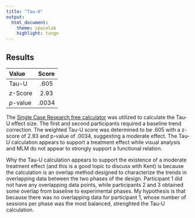 ```yaml
---
title: "Tau-U"
output:
  html_document:
    theme: spacelab
    highlight: tango
---
```


## Results 

| **Value** | **Score** |
| :-------- | :-------: |
| Tau-U     | .605      |
| *z*-Score | 2.93      |
| *p*-value | .0034     | 

The [Single Case Research free calculator](http://www.singlecaseresearch.org/) was utilized to calculate the Tau-U effect size. The first and second participants required a baseline trend correction. The weighted Tau-U score was determined to be .605 with a z-score of 2.93 and p-value of .0034, suggesting a moderate effect. The Tau-U calculation appears to support a treatment effect while visual analysis and MLM do not appear to strongly support a functional relation. 

Why the Tau-U calculation appears to support the existence of a moderate treatment effect (and this is a good topic to discuss with Kent) is because the calculation is an overlap method designed to characterize the trends in overlapping data between the two phases of the design. Participant 1 did not have any overlapping data points, while participants 2 and 3 obtained some overlap from baseline to experimental phases. My hypothesis is that because there was no overlapping data for participant 1, whose number of sessions per phase was the most balanced, strenghted the Tau-U calculation. 